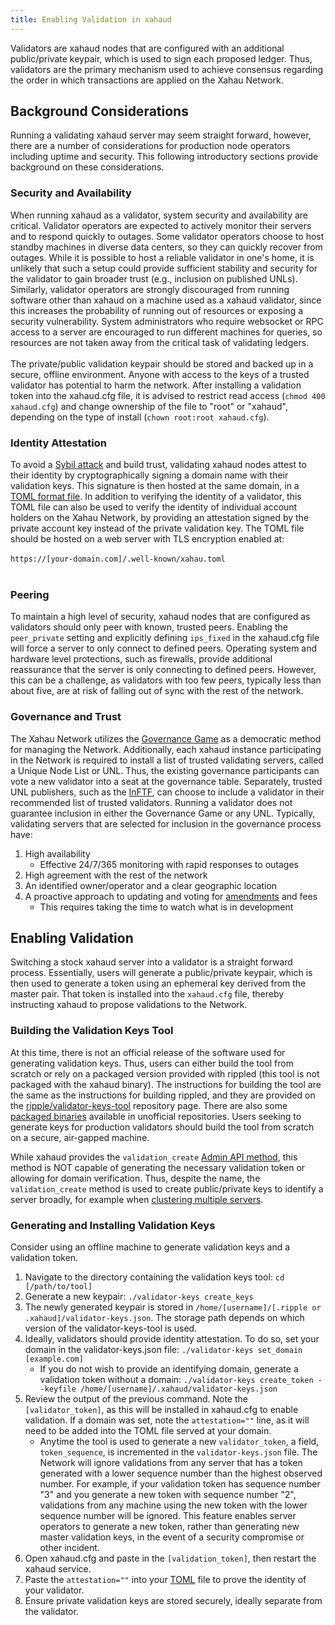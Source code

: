 ```yaml
---
title: Enabling Validation in xahaud
---
```

Validators are xahaud nodes that are configured with an additional public/private keypair, which is used to sign each proposed ledger. Thus, validators are the primary mechanism used to achieve consensus regarding the order in which transactions are applied on the Xahau Network.

## Background Considerations
Running a validating xahaud server may seem straight forward, however, there are a number of considerations for production node operators including uptime and security. This following introductory sections provide background on these considerations.

### Security and Availability
When running xahaud as a validator, system security and availability are critical. Validator operators are expected to actively monitor their servers and to respond quickly to outages. Some validator operators choose to host standby machines in diverse data centers, so they can quickly recover from outages. While it is possible to host a reliable validator in one's home, it is unlikely that such a setup could provide sufficient stability and security for the validator to gain broader trust (e.g., inclusion on published UNLs). Similarly, validator operators are strongly discouraged from running software other than xahaud on a machine used as a xahaud validator, since this increases the probability of running out of resources or exposing a security vulnerability. System administrators who require websocket or RPC access to a server are encouraged to run different machines for queries, so resources are not taken away from the critical task of validating ledgers.
<br></br>
The private/public validation keypair should be stored and backed up in a secure, offline environment. Anyone with access to the keys of a trusted validator has potential to harm the network. After installing a validation token into the xahaud.cfg file, it is advised to restrict read access (`chmod 400 xahaud.cfg`) and change ownership of the file to "root" or "xahaud", depending on the type of install (`chown root:root xahaud.cfg`).

### Identity Attestation
To avoid a [Sybil attack](https://en.wikipedia.org/wiki/Sybil_attack) and build trust, validating xahaud nodes attest to their identity by cryptographically signing a domain name with their validation keys. This signature is then hosted at the same domain, in a [TOML format file](../identity). In addition to verifying the identity of a validator, this TOML file can also be used to verify the identity of individual account holders on the Xahau Network, by providing an attestation signed by the private account key instead of the private validation key. The TOML file should be hosted on a web server with TLS encryption enabled at:<br></br><code>https://[your-domain.com]/.well-known/xahau.toml</code><br></br>

### Peering
To maintain a high level of security, xahaud nodes that are configured as validators should only peer with known, trusted peers. Enabling the `peer_private` setting and explicitly defining `ips_fixed` in the xahaud.cfg file will force a server to only connect to defined peers. Operating system and hardware level protections, such as firewalls, provide additional reassurance that the server is only connecting to defined peers. However, this can be a challenge, as validators with too few peers, typically less than about five, are at risk of falling out of sync with the rest of the network.

### Governance and Trust
The Xahau Network utilizes the [Governance Game](../../features/governance-game) as a democratic method for managing the Network. Additionally, each xahaud instance participating in the Network is required to install a list of trusted validating servers, called a Unique Node List or UNL. Thus, the existing governance participants can vote a new validator into a seat at the governance table. Separately, trusted UNL publishers, such as the [InFTF](https://inftf.org), can choose to include a validator in their recommended list of trusted validators. Running a validator does not guarantee inclusion in either the Governance Game or any UNL. Typically, validating servers that are selected for inclusion in the governance process have:
1. High availability
    - Effective 24/7/365 monitoring with rapid responses to outages
2. High agreement with the rest of the network
3. An identified owner/operator and a clear geographic location
4. A proactive approach to updating and voting for [amendments](../../features/amendments) and fees
    - This requires taking the time to watch what is in development

## Enabling Validation
Switching a stock xahaud server into a validator is a straight forward process. Essentially, users will generate a public/private keypair, which is then used to generate a token using an ephemeral key derived from the master pair. That token is installed into the `xahaud.cfg` file, thereby instructing xahaud to propose validations to the Network.

### Building the Validation Keys Tool
At this time, there is not an official release of the software used for generating validation keys. Thus, users can either build the tool from scratch or rely on a packaged version provided with rippled (this tool is not packaged with the xahaud binary). The instructions for building the tool are the same as the instructions for building rippled, and they are provided on the [ripple/validator-keys-tool](https://github.com/ripple/validator-keys-tool) repository page. There are also some [packaged binaries](https://https://github.com/jscottbranson/xahau-examples/) available in unofficial repositories. Users seeking to generate keys for production validators should build the tool from scratch on a secure, air-gapped machine.

While xahaud provides the `validation_create` [Admin API method](../../features/http-websocket-apis/admin-api-methods), this method is NOT capable of generating the necessary validation token or allowing for domain verification. Thus, despite the name, the `validation_create` method is used to create public/private keys to identify a server broadly, for example when [clustering multiple servers](../advanced-configuration).

### Generating and Installing Validation Keys
Consider using an offline machine to generate validation keys and a validation token.
1. Navigate to the directory containing the validation keys tool: `cd [/path/to/tool]`
2. Generate a new keypair: `./validator-keys create_keys`
3. The newly generated keypair is stored in `/home/[username]/[.ripple or .xahaud]/validator-keys.json`. The storage path depends on which version of the validator-keys-tool is used.
4. Ideally, validators should provide identity attestation. To do so, set your domain in the validator-keys.json file: `./validator-keys set_domain [example.com]`
    - If you do not wish to provide an identifying domain, generate a validation token without a domain: `./validator-keys create_token --keyfile /home/[username]/.xahaud/validator-keys.json`
5. Review the output of the previous command. Note the `[validator_token]`, as this will be installed in xahaud.cfg to enable validation. If a domain was set, note the `attestation=""` line, as it will need to be added into the TOML file served at your domain.
    - Anytime the tool is used to generate a new `validator_token`, a field, `token_sequence`, is incremented in the `validator-keys.json` file. The Network will ignore validations from any server that has a token generated with a lower sequence number than the highest observed number. For example, if your validation token has sequence number "3" and you generate a new token with sequence number "2", validations from any machine using the new token with the lower sequence number will be ignored. This feature enables server operators to generate a new token, rather than generating new master validation keys, in the event of a security compromise or other incident.
6. Open xahaud.cfg and paste in the `[validation_token]`, then restart the xahaud service.
7. Paste the `attestation=""` into your [TOML](../identity) file to prove the identity of your validator.
8. Ensure private validation keys are stored securely, ideally separate from the validator.
